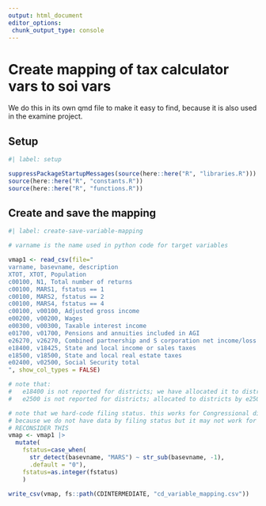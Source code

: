 ```yaml
---
output: html_document
editor_options: 
 chunk_output_type: console
---
```


# Create mapping of tax calculator vars to soi vars

We do this in its own qmd file to make it easy to find, because it is also used in the examine project.

## Setup 
```r
#| label: setup

suppressPackageStartupMessages(source(here::here("R", "libraries.R")))
source(here::here("R", "constants.R"))
source(here::here("R", "functions.R"))

```

## Create and save the mapping

```r
#| label: create-save-variable-mapping

# varname is the name used in python code for target variables

vmap1 <- read_csv(file="
varname, basevname, description
XTOT, XTOT, Population
c00100, N1, Total number of returns
c00100, MARS1, fstatus == 1
c00100, MARS2, fstatus == 2
c00100, MARS4, fstatus == 4
c00100, v00100, Adjusted gross income
e00200, v00200, Wages
e00300, v00300, Taxable interest income
e01700, v01700, Pensions and annuities included in AGI
e26270, v26270, Combined partnership and S corporation net income/loss
e18400, v18425, State and local income or sales taxes
e18500, v18500, State and local real estate taxes
e02400, v02500, Social Security total
", show_col_types = FALSE)

# note that:
#   e18400 is not reported for districts; we have allocated it to districts by S&L income taxes
#   e2500 is not reported for districts; allocated to districts by e2500 taxable Social Security

# note that we hard-code filing status. this works for Congressional districts
# because we do not have data by filing status but it may not work for states
# RECONSIDER THIS
vmap <- vmap1 |> 
  mutate(
    fstatus=case_when(
      str_detect(basevname, "MARS") ~ str_sub(basevname, -1),
      .default = "0"),
    fstatus=as.integer(fstatus)
    )

write_csv(vmap, fs::path(CDINTERMEDIATE, "cd_variable_mapping.csv"))

```

